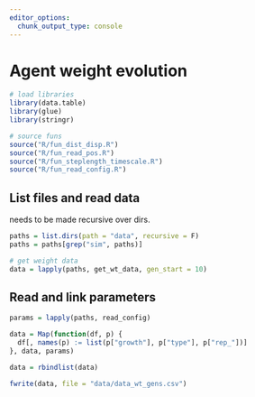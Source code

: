 ```yaml
---
editor_options: 
  chunk_output_type: console
---
```


# Agent weight evolution

```r
# load libraries
library(data.table)
library(glue)
library(stringr)

# source funs
source("R/fun_dist_disp.R")
source("R/fun_read_pos.R")
source("R/fun_steplength_timescale.R")
source("R/fun_read_config.R")
```

## List files and read data

needs to be made recursive over dirs.

```r
paths = list.dirs(path = "data", recursive = F)
paths = paths[grep("sim", paths)]

# get weight data
data = lapply(paths, get_wt_data, gen_start = 10)
```

## Read and link parameters

```r
params = lapply(paths, read_config)
```

```r
data = Map(function(df, p) {
  df[, names(p) := list(p["growth"], p["type"], p["rep_"])]
}, data, params)

data = rbindlist(data)
```

```r
fwrite(data, file = "data/data_wt_gens.csv")
```

